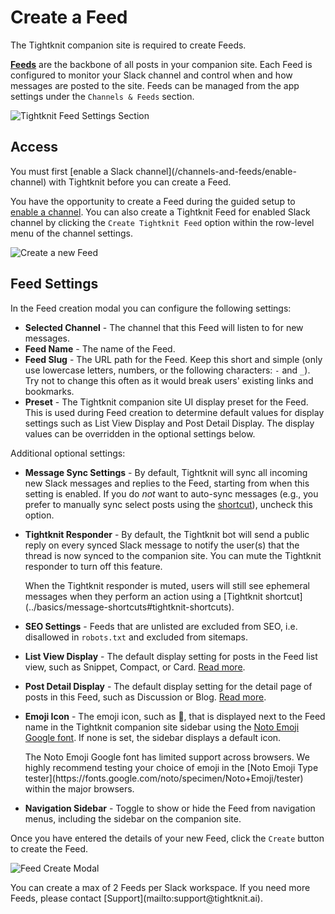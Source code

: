 
# Create a Feed

<Callout type="info">
  The Tightknit companion site is required to create Feeds.
</Callout>

**[Feeds](companion-site/pages/feed)** are the backbone of all posts in your companion site.
Each Feed is configured to monitor your Slack channel and control when and how messages are posted to the site. Feeds can be managed from the app settings under the `Channels & Feeds` section.

![Tightknit Feed Settings Section](/channels-and-feeds/channel-and-feed-settings.png)

## Access

<Callout type="info">
  You must first [enable a Slack channel](/channels-and-feeds/enable-channel)
  with Tightknit before you can create a Feed.
</Callout>

You have the opportunity to create a Feed during the guided setup to [enable a channel](/channels-and-feeds/enable-channel#enable-a-channel-for-tightknit). You can also create a Tightknit Feed for enabled Slack channel by clicking the `Create Tightknit Feed` option within the row-level menu of the channel settings.

![Create a new Feed](/channels-and-feeds/channel-overflow-menu.png)

## Feed Settings

In the Feed creation modal you can configure the following settings:

- **Selected Channel** - The channel that this Feed will listen to for new messages.
- **Feed Name** - The name of the Feed.
- **Feed Slug** - The URL path for the Feed. Keep this short and simple (only use lowercase letters, numbers, or the following characters: `-` and `_`). Try not to change this often as it would break users' existing links and bookmarks.
- **Preset** - The Tightknit companion site UI display preset for the Feed. This is used during Feed creation to determine default values for display settings such as List View Display and Post Detail Display. The display values can be overridden in the optional settings below.

Additional optional settings:

- **Message Sync Settings** - By default, Tightknit will sync all incoming new Slack messages and replies to the Feed, starting from when this setting is enabled. If you do _not_ want to auto-sync messages (e.g., you prefer to manually sync select posts using the [shortcut](../basics/message-shortcuts#tightknit-shortcuts)), uncheck this option.
- **Tightknit Responder** - By default, the Tightknit bot will send a public reply on every synced Slack message to notify the user(s) that the thread is now synced to the companion site. You can mute the Tightknit responder to turn off this feature.

  <Callout type="info" emoji="ℹ️">
    When the Tightknit responder is muted, users will still see ephemeral
    messages when they perform an action using a [Tightknit
    shortcut](../basics/message-shortcuts#tightknit-shortcuts).
  </Callout>

- **SEO Settings** - Feeds that are unlisted are excluded from SEO, i.e. disallowed in `robots.txt` and excluded from sitemaps.
- **List View Display** - The default display setting for posts in the Feed list view, such as Snippet, Compact, or Card. [Read more](/companion-site/pages/feed#display-settings).
- **Post Detail Display** - The default display setting for the detail page of posts in this Feed, such as Discussion or Blog. [Read more](/companion-site/pages/post#display-settings).
- **Emoji Icon** - The emoji icon, such as 📡, that is displayed next to the Feed name in the Tightknit companion site sidebar using the [Noto Emoji Google font](https://fonts.google.com/noto/specimen/Noto+Emoji). If none is set, the sidebar displays a default icon.

  <Callout type="warning" emoji="⚠️">
    The Noto Emoji Google font has limited support across browsers. We highly
    recommend testing your choice of emoji in the [Noto Emoji Type
    tester](https://fonts.google.com/noto/specimen/Noto+Emoji/tester) within the
    major browsers.
  </Callout>

- **Navigation Sidebar** - Toggle to show or hide the Feed from navigation menus, including the sidebar on the companion site.

Once you have entered the details of your new Feed, click the `Create` button to create the Feed.

![Feed Create Modal](/channels-and-feeds/feed-create-modal.png)

<Callout>
  You can create a max of 2 Feeds per Slack workspace. If you need more Feeds,
  please contact [Support](mailto:support@tightknit.ai).
</Callout>
